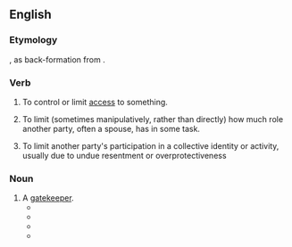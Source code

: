 ==English==

===Etymology===
{{compound|en|gate|keep}}, as back-formation from {{m|en|gatekeeper}}.

===Verb===
{{en-verb|gatekeeps|gatekeeping|gatekept}}

# To control or limit [[access]] to something.
# {{lb|en|sociology}} To limit (sometimes manipulatively, rather than directly) how much role another party, often a spouse, has in some task.
# {{lb|en|by extension|slang|internet}} To limit another party's participation in a collective identity or activity, usually due to undue resentment or overprotectiveness

===Noun===
{{en-noun}}

# A [[gatekeeper]].
#* {{quote-book|lang=en|title=Wine of Ssatan a Novel of the First Crusade|page=129|author=Laverne Gay|year=1949|passage= Similar remarks had passed the cherry-stained lips a hundred times, and this one was brought on just after the '''gatekeep''' at the north postern of Bull Joy had slyly given the wink behind "her husband's" broad back.}}
#* {{quote-book|lang=en|title=Dust Devils in the Great Desert|author=Donald M. Hines|year=1969|passage=A gentleman stopped his horse at a toll-gate and not seeing the '''gatekeep''' went into the house.}}
#* {{quote-book|lang=en|title=Chase the Heart|page=278|author=Maggie Osborne|year=1987|passage=Though there was a moment of anxiety, a generous bribe persuaded the '''gatekeep''' to overlook their expired passports and they rode into Calais.}}
#* {{quote-book|lang=en|title=A Clever Girl|author=Jeannie Troll|year=2017|passage=“At least those doxies don't fancy themselves the '''gatekeeps''' of God, like the priest.” Margit said.}}